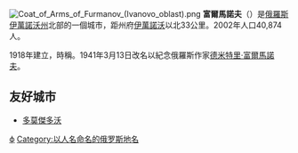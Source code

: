 {{coord|57|15|N|41|05|E|display=title}}
[[File:Coat_of_Arms_of_Furmanov_(Ivanovo_oblast).png|right]]
'''富爾馬諾夫'''（{{lang-ru|Фу́рманов}}）是[[俄羅斯|俄羅斯]][[伊萬諾沃州|伊萬諾沃州]]北部的一個城市，距州府[[伊萬諾沃|伊萬諾沃]]以北33公里。2002年人口40,874人。

1918年建立，時稱{{lang|ru|Середа́}}。1941年3月13日改名以紀念俄羅斯作家[[德米特里·富爾馬諾夫|德米特里·富爾馬諾夫]]。

==友好城市==
* {{RUS}}[[多莫傑多沃|多莫傑多沃]] 

{{伊萬諾沃州行政區劃}}
[[Category:伊万诺沃州城市|ф]]
[[Category:以人名命名的俄罗斯地名|Category:以人名命名的俄罗斯地名]]